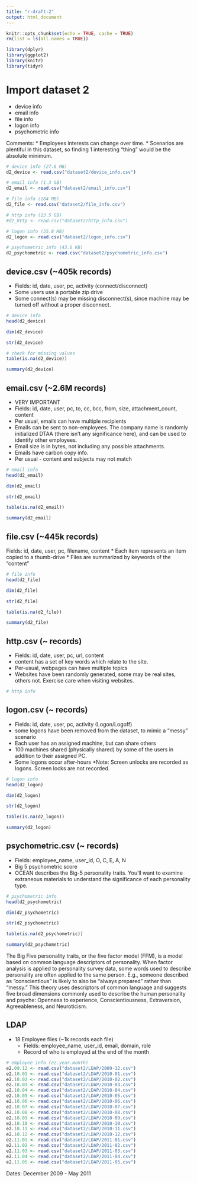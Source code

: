 ```yaml
---
title: "r-draft-2"
output: html_document
---
```


```r
knitr::opts_chunk$set(echo = TRUE, cache = TRUE)
rm(list = ls(all.names = TRUE))
```

```r
library(dplyr)
library(ggplot2)
library(knitr)
library(tidyr)
```


# Import dataset 2
  - device info
  - email info
  - file info
  - logon info
  - psychometric info

Comments:
* Employees interests can change over time.
* Scenarios are plentiful in this dataset, so finding 1 interesting “thing” would be the absolute minimum.

```r
# device info (27.6 MB)
d2_device <- read.csv("dataset2/device_info.csv")

# email info (1.3 GB)
d2_email <- read.csv("dataset2/email_info.csv")

# file info (184 MB)
d2_file <- read.csv("dataset2/file_info.csv")

# http info (13.5 GB)
#d2_http <- read.csv("dataset2/http_info.csv")

# logon info (55.8 MB)
d2_logon <- read.csv("dataset2/logon_info.csv")

# psychometric info (43.6 KB)
d2_psychometric <- read.csv("dataset2/psychometric_info.csv")
```




## device.csv (~405k records)
* Fields: id, date, user, pc, activity (connect/disconnect)
* Some users use a portable zip drive
* Some connect(s) may be missing disconnect(s), since machine may be turned off without a proper disconnect. 

```r
# device info
head(d2_device)

dim(d2_device)

str(d2_device)

# check for missing values
table(is.na(d2_device))

summary(d2_device)

```



## email.csv (~2.6M records)
* VERY IMPORTANT
* Fields: id, date, user, pc, to, cc, bcc, from, size, attachment_count, content
* Per usual, emails can have multiple recipients
* Emails can be sent to non-employees. The company name is randomly initialized DTAA (there isn’t any significance here), and can be used to identify other employees.
* Email size is in bytes, not including any possible attachments.
* Emails have carbon copy info.
* Per usual - content and subjects may not match 

```r
# email info
head(d2_email)

dim(d2_email)

str(d2_email)

table(is.na(d2_email))

summary(d2_email)

```



## file.csv (~445k records)
Fields: id, date, user, pc, filename, content
* Each item represents an item copied to a thumb-drive
* Files are summarized by keywords of the “content”

```r
# file info
head(d2_file)

dim(d2_file)

str(d2_file)

table(is.na(d2_file))

summary(d2_file)

```



## http.csv (~ records)
* Fields: id, date, user, pc, url, content
* content has a set of key words which relate to the site.
* Per-usual, webpages can have multiple topics
* Websites have been randomly generated, some may be real sites, others not. Exercise care when visiting websites. 

```r
# http info
```



## logon.csv (~ records)
* Fields: id, date, user, pc, activity (Logon/Logoff)
* some logons have been removed from the dataset, to mimic a “messy” scenario
* Each user has an assigned machine, but can share others
* 100 machines shared (physically shared) by some of the users in addition to their assigned PC. 
* Some logons occur after-hours 
*Note: Screen unlocks are recorded as logons. Screen locks are not recorded.

```r
# logon info
head(d2_logon)

dim(d2_logon)

str(d2_logon)

table(is.na(d2_logon))

summary(d2_logon)

```



## psychometric.csv (~ records)
* Fields: employee_name, user_id, O, C, E, A, N
* Big 5 psychometric score
* OCEAN describes the Big-5 personality traits. You’ll want to examine extraneous materials to understand the significance of each personality type.

```r
# psychometric info
head(d2_psychometric)

dim(d2_psychometric)

str(d2_psychometric)

table(is.na(d2_psychometric))

summary(d2_psychometric)

```

The Big Five personality traits, or the five factor model (FFM), is a model based on common language descriptors of personality. When factor analysis is applied to personality survey data, some words used to describe personality are often applied to the same person. E.g., someone described as "conscientious" is likely to also be "always prepared" rather than "messy." This theory uses descriptors of common language and suggests five broad dimensions commonly used to describe the human personality and psyche: Openness to experience, Conscientiousness, Extraversion, Agreeableness, and Neuroticism.




## LDAP
* 18 Employee files (~1k records each file)
  - Fields: employee_name, user_id, email, domain, role
  - Record of who is employed at the end of the month 

```r
# employee info (e2.year.month)
e2.09.12 <- read.csv("dataset2/LDAP/2009-12.csv")
e2.10.01 <- read.csv("dataset2/LDAP/2010-01.csv")
e2.10.02 <- read.csv("dataset2/LDAP/2010-02.csv")
e2.10.03 <- read.csv("dataset2/LDAP/2010-03.csv")
e2.10.04 <- read.csv("dataset2/LDAP/2010-04.csv")
e2.10.05 <- read.csv("dataset2/LDAP/2010-05.csv")
e2.10.06 <- read.csv("dataset2/LDAP/2010-06.csv")
e2.10.07 <- read.csv("dataset2/LDAP/2010-07.csv")
e2.10.08 <- read.csv("dataset2/LDAP/2010-08.csv")
e2.10.09 <- read.csv("dataset2/LDAP/2010-09.csv")
e2.10.10 <- read.csv("dataset2/LDAP/2010-10.csv")
e2.10.11 <- read.csv("dataset2/LDAP/2010-11.csv")
e2.10.12 <- read.csv("dataset2/LDAP/2010-12.csv")
e2.11.01 <- read.csv("dataset2/LDAP/2011-01.csv")
e2.11.02 <- read.csv("dataset2/LDAP/2011-02.csv")
e2.11.03 <- read.csv("dataset2/LDAP/2011-03.csv")
e2.11.04 <- read.csv("dataset2/LDAP/2011-04.csv")
e2.11.05 <- read.csv("dataset2/LDAP/2011-05.csv")
```

Dates: December 2009 - May 2011


```r

```




